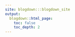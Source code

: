 ```yaml
---
site: blogdown:::blogdown_site
output:
  blogdown::html_page:
    toc: false
    toc_depth: 2
---
```


